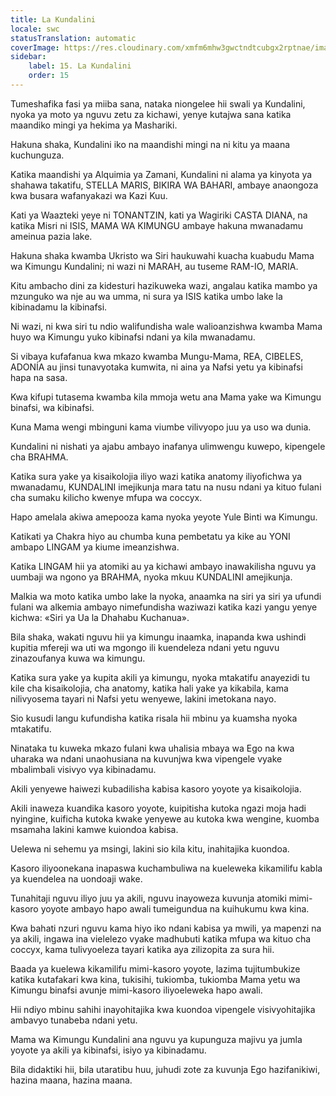 ```yaml
---
title: La Kundalini
locale: swc
statusTranslation: automatic
coverImage: https://res.cloudinary.com/xmfm6mhw3gwctndtcubgx2rptnae/image/upload/v1741354419/small_cover_la_gran_rebelion_28716e29d2.webp
sidebar:
    label: 15. La Kundalini
    order: 15
---
```

Tumeshafika fasi ya miiba sana, nataka niongelee hii swali ya Kundalini, nyoka ya moto ya nguvu zetu za kichawi, yenye kutajwa sana katika maandiko mingi ya hekima ya Mashariki.

Hakuna shaka, Kundalini iko na maandishi mingi na ni kitu ya maana kuchunguza.

Katika maandishi ya Alquimia ya Zamani, Kundalini ni alama ya kinyota ya shahawa takatifu, STELLA MARIS, BIKIRA WA BAHARI, ambaye anaongoza kwa busara wafanyakazi wa Kazi Kuu.

Kati ya Waazteki yeye ni TONANTZIN, kati ya Wagiriki CASTA DIANA, na katika Misri ni ISIS, MAMA WA KIMUNGU ambaye hakuna mwanadamu ameinua pazia lake.

Hakuna shaka kwamba Ukristo wa Siri haukuwahi kuacha kuabudu Mama wa Kimungu Kundalini; ni wazi ni MARAH, au tuseme RAM-IO, MARIA.

Kitu ambacho dini za kidesturi hazikuweka wazi, angalau katika mambo ya mzunguko wa nje au wa umma, ni sura ya ISIS katika umbo lake la kibinadamu la kibinafsi.

Ni wazi, ni kwa siri tu ndio walifundisha wale walioanzishwa kwamba Mama huyo wa Kimungu yuko kibinafsi ndani ya kila mwanadamu.

Si vibaya kufafanua kwa mkazo kwamba Mungu-Mama, REA, CIBELES, ADONÍA au jinsi tunavyotaka kumwita, ni aina ya Nafsi yetu ya kibinafsi hapa na sasa.

Kwa kifupi tutasema kwamba kila mmoja wetu ana Mama yake wa Kimungu binafsi, wa kibinafsi.

Kuna Mama wengi mbinguni kama viumbe vilivyopo juu ya uso wa dunia.

Kundalini ni nishati ya ajabu ambayo inafanya ulimwengu kuwepo, kipengele cha BRAHMA.

Katika sura yake ya kisaikolojia iliyo wazi katika anatomy iliyofichwa ya mwanadamu, KUNDALINI imejikunja mara tatu na nusu ndani ya kituo fulani cha sumaku kilicho kwenye mfupa wa coccyx.

Hapo amelala akiwa amepooza kama nyoka yeyote Yule Binti wa Kimungu.

Katikati ya Chakra hiyo au chumba kuna pembetatu ya kike au YONI ambapo LINGAM ya kiume imeanzishwa.

Katika LINGAM hii ya atomiki au ya kichawi ambayo inawakilisha nguvu ya uumbaji wa ngono ya BRAHMA, nyoka mkuu KUNDALINI amejikunja.

Malkia wa moto katika umbo lake la nyoka, anaamka na siri ya siri ya ufundi fulani wa alkemia ambayo nimefundisha waziwazi katika kazi yangu yenye kichwa: «Siri ya Ua la Dhahabu Kuchanua».

Bila shaka, wakati nguvu hii ya kimungu inaamka, inapanda kwa ushindi kupitia mfereji wa uti wa mgongo ili kuendeleza ndani yetu nguvu zinazoufanya kuwa wa kimungu.

Katika sura yake ya kupita akili ya kimungu, nyoka mtakatifu anayezidi tu kile cha kisaikolojia, cha anatomy, katika hali yake ya kikabila, kama nilivyosema tayari ni Nafsi yetu wenyewe, lakini imetokana nayo.

Sio kusudi langu kufundisha katika risala hii mbinu ya kuamsha nyoka mtakatifu.

Ninataka tu kuweka mkazo fulani kwa uhalisia mbaya wa Ego na kwa uharaka wa ndani unaohusiana na kuvunjwa kwa vipengele vyake mbalimbali visivyo vya kibinadamu.

Akili yenyewe haiwezi kubadilisha kabisa kasoro yoyote ya kisaikolojia.

Akili inaweza kuandika kasoro yoyote, kuipitisha kutoka ngazi moja hadi nyingine, kuificha kutoka kwake yenyewe au kutoka kwa wengine, kuomba msamaha lakini kamwe kuiondoa kabisa.

Uelewa ni sehemu ya msingi, lakini sio kila kitu, inahitajika kuondoa.

Kasoro iliyoonekana inapaswa kuchambuliwa na kueleweka kikamilifu kabla ya kuendelea na uondoaji wake.

Tunahitaji nguvu iliyo juu ya akili, nguvu inayoweza kuvunja atomiki mimi-kasoro yoyote ambayo hapo awali tumeigundua na kuihukumu kwa kina.

Kwa bahati nzuri nguvu kama hiyo iko ndani kabisa ya mwili, ya mapenzi na ya akili, ingawa ina vielelezo vyake madhubuti katika mfupa wa kituo cha coccyx, kama tulivyoeleza tayari katika aya zilizopita za sura hii.

Baada ya kuelewa kikamilifu mimi-kasoro yoyote, lazima tujitumbukize katika kutafakari kwa kina, tukisihi, tukiomba, tukiomba Mama yetu wa Kimungu binafsi avunje mimi-kasoro iliyoeleweka hapo awali.

Hii ndiyo mbinu sahihi inayohitajika kwa kuondoa vipengele visivyohitajika ambavyo tunabeba ndani yetu.

Mama wa Kimungu Kundalini ana nguvu ya kupunguza majivu ya jumla yoyote ya akili ya kibinafsi, isiyo ya kibinadamu.

Bila didaktiki hii, bila utaratibu huu, juhudi zote za kuvunja Ego hazifanikiwi, hazina maana, hazina maana.


